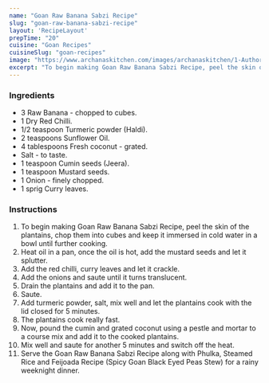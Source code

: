 ---
name: "Goan Raw Banana Sabzi Recipe"
slug: "goan-raw-banana-sabzi-recipe"
layout: 'RecipeLayout'
prepTime: "20"
cuisine: "Goan Recipes"
cuisineSlug: "goan-recipes"
image: "https://www.archanaskitchen.com/images/archanaskitchen/1-Author/nithya.anantham/Goan_Raw_Banana_Sabzi_Recipe.jpg"
excerpt: "To begin making Goan Raw Banana Sabzi Recipe, peel the skin of the plantains, chop them into cubes and keep it immersed in cold water in a bowl until further cooking"
---

### Ingredients

- 3 Raw Banana - chopped to cubes.
- 1 Dry Red Chilli.
- 1/2 teaspoon Turmeric powder (Haldi).
- 2 teaspoons Sunflower Oil.
- 4 tablespoons Fresh coconut - grated.
- Salt - to taste.
- 1 teaspoon Cumin seeds (Jeera).
- 1 teaspoon Mustard seeds.
- 1 Onion - finely chopped.
- 1 sprig Curry leaves.

### Instructions

1. To begin making Goan Raw Banana Sabzi Recipe, peel the skin of the plantains, chop them into cubes and keep it immersed in cold water in a bowl until further cooking.
1. Heat oil in a pan, once the oil is hot, add the mustard seeds and let it splutter.
1. Add the red chilli, curry leaves and let it crackle.
1. Add the onions and saute until it turns translucent.
1. Drain the plantains and add it to the pan.
1. Saute.
1. Add turmeric powder, salt, mix well and let the plantains cook with the lid closed for 5 minutes.
1. The plantains cook really fast.
1. Now, pound the cumin and grated coconut using a pestle and mortar to a course mix and add it to the cooked plantains.
1. Mix well and saute for another 5 minutes and switch off the heat.
1. Serve the Goan Raw Banana Sabzi Recipe along with Phulka, Steamed Rice and Feijoada Recipe (Spicy Goan Black Eyed Peas Stew) for a rainy weeknight dinner.

